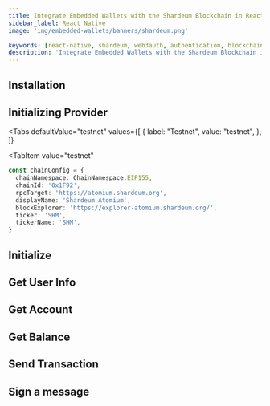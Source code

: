 ```yaml
---
title: Integrate Embedded Wallets with the Shardeum Blockchain in React Native
sidebar_label: React Native
image: 'img/embedded-wallets/banners/shardeum.png'

keywords: [react-native, shardeum, web3auth, authentication, blockchain]
description: 'Integrate Embedded Wallets with the Shardeum Blockchain in React Native | Embedded Wallets'
---
```



## Installation

<InstallationSnippet />

## Initializing Provider

<Tabs
 defaultValue="testnet"
  values={[
    { label: "Testnet", value: "testnet", },
  ]}
>

<TabItem
  value="testnet"
>

```typescript
const chainConfig = {
  chainNamespace: ChainNamespace.EIP155,
  chainId: '0x1F92',
  rpcTarget: 'https://atomium.shardeum.org',
  displayName: 'Shardeum Atomium',
  blockExplorer: 'https://explorer-atomium.shardeum.org/',
  ticker: 'SHM',
  tickerName: 'SHM',
}
```

</TabItem>
</Tabs>

## Initialize

<InitialisationSnippet />

## Get User Info

<UserInfoSnippet />

## Get Account

<GetAccountSnippet />

## Get Balance

<GetBalanceSnippet />

## Send Transaction

<SendTransactionSnippet />

## Sign a message

<SignMessageSnippet />
